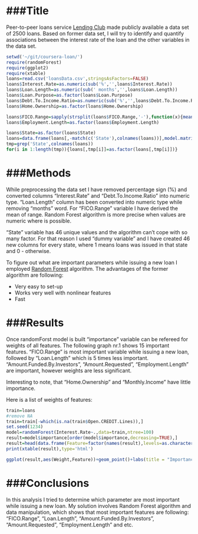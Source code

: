 ###Title
========================================================

Peer-to-peer loans service [Lending Club][lending] made publicly available a data set of 2500 loans. Based on former data set, I will try to identify and quantify associations between the interest rate of the loan and the other variables in the data set.

```r
setwd('~/git/coursera-loan/')
require(randomForest)
require(ggplot2)
require(xtable)
loans=read.csv('loansData.csv',stringsAsFactors=FALSE)
loans$Interest.Rate=as.numeric(sub('%','',loans$Interest.Rate))
loans$Loan.Length=as.numeric(sub(' months','',loans$Loan.Length))
loans$Loan.Purpose=as.factor(loans$Loan.Purpose)
loans$Debt.To.Income.Ratio=as.numeric(sub('%','',loans$Debt.To.Income.Ratio))
loans$Home.Ownership=as.factor(loans$Home.Ownership)

loans$FICO.Range=sapply(strsplit(loans$FICO.Range,'-'),function(x){mean(as.integer(x))})
loans$Employment.Length=as.factor(loans$Employment.Length)

loans$State=as.factor(loans$State)
loans=data.frame(loans[,-match(c('State'),colnames(loans))],model.matrix(~State-1,loans))
tmp=grep('State',colnames(loans))
for(i in 1:length(tmp)){loans[,tmp[i]]=as.factor(loans[,tmp[i]])}
```

###Methods
=============

While preprocessing the data set I have removed percentage sign (%) and converted columns "Interest.Rate" and "Debt.To.Income.Ratio" into numeric type. "Loan.Length" column has been converted into numeric type while removing "months" word. For "FICO.Range" variable I have derived the mean of range. Random Forest algorithm is more precise when values are numeric where is possible.


"State" variable has 46 unique values and the algorithm can't cope with so many factor. For that reason I used "dummy variable" and I have created 46 new columns for every state, where 1 means loans was issued in that state and 0 - otherwise. 


To figure out what are important parameters while issuing a new loan I employed [Random Forest][rf] algorithm. The advantages of the former algorithm are following:

   * Very easy to set-up
   * Works very well with nonlinear features
   * Fast


###Results
=============

Once randomForst model is built "importance" variable can be refereed for weights of all features. The following graph nr.1 shows 15 important features. "FICO.Range" is most important variable while issuing a new loan, followed by "Loan.Length" which is 5 times less important. "Amount.Funded.By.Investors", "Amount.Requested", "Employment.Length" are important, however weights are less significant. 

Interesting to note, that "Home.Ownership" and "Monthly.Income" have little importance. 


Here is a list of weights of features:


```r
train=loans
#remove NA
train=train[-which(is.na(train$Open.CREDIT.Lines)),]
set.seed(1234)
model=randomForest(Interest.Rate~.,data=train,ntree=100)
result=model$importance[order(model$importance,decreasing=TRUE),]
result=head(data.frame(Feature=factor(names(result),levels=as.character(names(result))),Weight=as.integer(model$importance[order(model$importance,decreasing=TRUE),])),15)
print(xtable(result),type='html')

ggplot(result,aes(Weight,Feature))+geom_point()+labs(title = "Importance of features") 
```


###Conclusions
=============

In this analysis I tried to determine which parameter are most important while issuing a new loan. My solution involves Random Forest algorithm and data manipulation, which shows that most important features are following: "FICO.Range", "Loan.Length", "Amount.Funded.By.Investors", "Amount.Requested", "Employment.Length" and etc.


   

[lending]: https://www.lendingclub.com/home.action
[rf]: http://oz.berkeley.edu/users/breiman/Using_random_forests_V3.1.pdf




